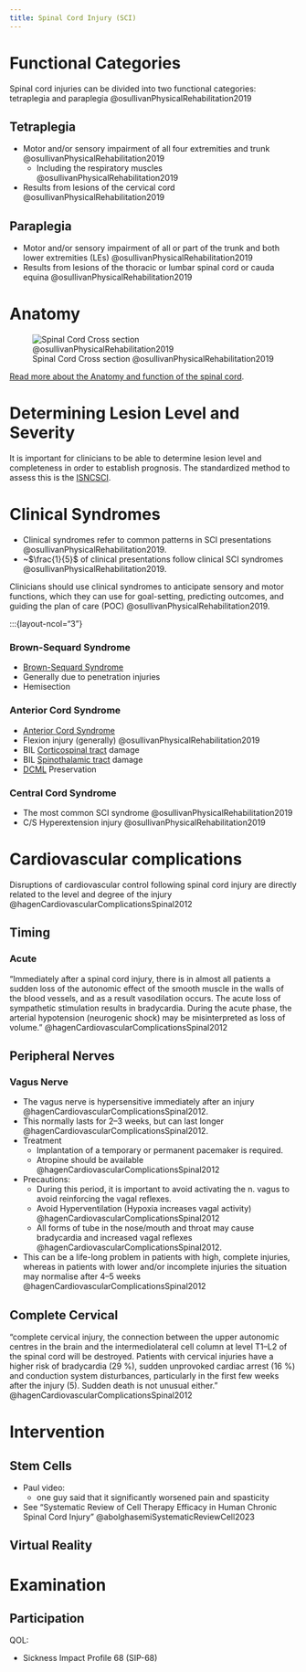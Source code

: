 ```yaml
---
title: Spinal Cord Injury (SCI)
---
```





# Functional Categories

Spinal cord injuries can be divided into two functional categories: tetraplegia and paraplegia @osullivanPhysicalRehabilitation2019

:::{layout-ncol="2"}

## Tetraplegia

- Motor and/or sensory impairment of all four extremities and trunk @osullivanPhysicalRehabilitation2019
    - Including the respiratory muscles @osullivanPhysicalRehabilitation2019
- Results from lesions of the cervical cord @osullivanPhysicalRehabilitation2019


## Paraplegia

- Motor and/or sensory impairment of all or part of the trunk and both lower extremities (LEs) @osullivanPhysicalRehabilitation2019
- Results from lesions of the thoracic or lumbar spinal cord or cauda equina @osullivanPhysicalRehabilitation2019

:::


# Anatomy

![Spinal Cord Cross section @osullivanPhysicalRehabilitation2019](/The Archive/Neuroscience/Neuroanatomy/Spinal Cord/images/osullivan fig20.1 spinal cord cross section.png)

[Read more about the Anatomy and function of the spinal cord]({{< var ref-spinal-cord.path >}}).



# Determining Lesion Level and Severity

It is important for clinicians to be able to determine lesion level and completeness in order to establish prognosis.
The standardized method to assess this is the [ISNCSCI]({{< var ref-spinal-cord-injury.isncsci >}}).

# Clinical Syndromes

- Clinical syndromes refer to common patterns in SCI presentations @osullivanPhysicalRehabilitation2019.
- ~$\frac{1}{5}$ of clinical presentations follow clinical SCI syndromes @osullivanPhysicalRehabilitation2019.


:::{.callout-tip title="Clinical Significance"}

Clinicians should use clinical syndromes to anticipate sensory and motor functions, which they can use for goal-setting, predicting outcomes, and guiding the plan of care (POC) @osullivanPhysicalRehabilitation2019.
:::


:::{layout-ncol="3"}

### Brown-Sequard Syndrome

- [Brown-Sequard Syndrome]({{< var ref-spinal-cord-injury.brown-sequard-syndrome >}})
- Generally due to penetration injuries
- Hemisection

### Anterior Cord Syndrome

- [Anterior Cord Syndrome]({{< var ref-spinal-cord-injury.anterior-cord-syndrome >}})
- Flexion injury (generally) @osullivanPhysicalRehabilitation2019
- BIL [Corticospinal tract]({{< var ref-lateral-corticospinal-tract.path >}}) damage
- BIL [Spinothalamic tract]({{< var ref-spinothalamic-tract.path >}}) damage
- [DCML]({{< var ref-dorsal-column-medial-lemniscus.path >}}) Preservation


### Central Cord Syndrome

- The most common SCI syndrome @osullivanPhysicalRehabilitation2019
- C/S Hyperextension injury @osullivanPhysicalRehabilitation2019

# Cardiovascular complications

Disruptions of cardiovascular control following spinal cord injury are directly related
to the level and degree of the injury @hagenCardiovascularComplicationsSpinal2012

## Timing

:::{layout-ncol="2"}
### Acute
"Immediately after a spinal cord injury, there is in almost all patients a sudden loss of the autonomic effect of the smooth muscle in the walls of the blood vessels, and as a result vasodilation occurs. The acute loss of sympathetic stimulation results in bradycardia. During the acute phase, the arterial hypotension (neurogenic shock) may be misinterpreted as loss of volume." @hagenCardiovascularComplicationsSpinal2012
:::

## Peripheral Nerves

:::{layout-ncol="3"}

### Vagus Nerve

- The vagus nerve is hypersensitive immediately after an injury @hagenCardiovascularComplicationsSpinal2012.
- This normally lasts for 2–3 weeks, but can last longer @hagenCardiovascularComplicationsSpinal2012.
- Treatment
    - Implantation of a temporary or permanent pacemaker is required.
    - Atropine should be available @hagenCardiovascularComplicationsSpinal2012
- Precautions:
    -  During this period, it is important to avoid activating the n. vagus to avoid reinforcing the vagal reflexes.
    - Avoid Hyperventilation (Hypoxia increases vagal activity) @hagenCardiovascularComplicationsSpinal2012
    - All forms of tube in the nose/mouth and throat may cause bradycardia and increased vagal reflexes @hagenCardiovascularComplicationsSpinal2012.
- This can be a life-long problem in patients with high, complete injuries, whereas in patients with lower and/or incomplete injuries the situation may normalise after 4–5 weeks @hagenCardiovascularComplicationsSpinal2012
:::

## Complete Cervical

"complete cervical injury, the connection between the upper autonomic centres in the brain and the intermediolateral cell column at level T1–L2 of the spinal cord will be destroyed. Patients with cervical injuries have a higher risk of bradycardia (29 %), sudden unprovoked cardiac arrest (16 %) and conduction system disturbances, particularly in the first few weeks after the injury (5). Sudden death is not unusual either." @hagenCardiovascularComplicationsSpinal2012


# Intervention

## Stem Cells

- Paul video: 
    - one guy said that it significantly worsened pain and spasticity
- See "Systematic Review of Cell Therapy Efficacy in Human Chronic Spinal Cord Injury" @abolghasemiSystematicReviewCell2023 

## Virtual Reality



# Examination


## Participation

QOL:

- Sickness Impact Profile 68 (SIP-68)

